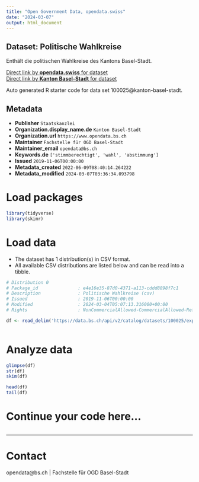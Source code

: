 ```yaml
---
title: "Open Government Data, opendata.swiss"
date: "2024-03-07"
output: html_document
---
```


## Dataset: Politische Wahlkreise

Enthält die politischen Wahlkreise des Kantons Basel-Stadt.

[Direct link by **opendata.swiss** for dataset](https://opendata.swiss/de/dataset/politische-wahlkreise)<br>
[Direct link by **Kanton Basel-Stadt** for dataset](https://data.bs.ch/explore/dataset/100025/)

Auto generated R starter code for data set 100025@kanton-basel-stadt.

## Metadata

- **Publisher** `Staatskanzlei`
- **Organization.display_name.de** `Kanton Basel-Stadt`
- **Organization.url** `https://www.opendata.bs.ch`
- **Maintainer** `Fachstelle für OGD Basel-Stadt`
- **Maintainer_email** `opendata@bs.ch`
- **Keywords.de** `['stimmberechtigt', 'wahl', 'abstimmung']`
- **Issued** `2019-11-06T00:00:00`
- **Metadata_created** `2022-06-09T08:40:14.264222`
- **Metadata_modified** `2024-03-07T03:36:34.093798`


# Load packages

```r

library(tidyverse)
library(skimr)

```

# Load data

-   The dataset has 1 distribution(s) in CSV format.
-   All available CSV distributions are listed below and can be read into a tibble.

```r

# Distribution 0
# Package_id               : e4e16e35-87d0-4371-a113-cddd8898f7c1
# Description              : Politische Wahlkreise (csv)
# Issued                   : 2019-11-06T00:00:00
# Modified                 : 2024-03-04T05:07:13.316000+00:00
# Rights                   : NonCommercialAllowed-CommercialAllowed-ReferenceRequired

df <- read_delim('https://data.bs.ch/api/v2/catalog/datasets/100025/exports/csv')



```

# Analyze data

```r

glimpse(df)
str(df)
skim(df)

head(df)
tail(df)

```

# Continue your code here...

```r

```

------------------------------------------------------------------------

# Contact

opendata@bs.ch | Fachstelle für OGD Basel-Stadt
